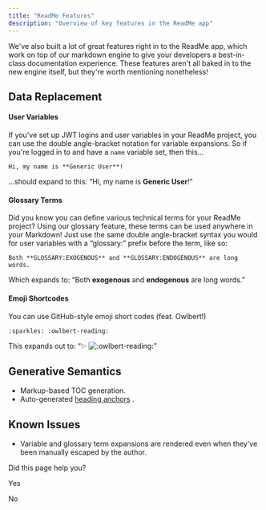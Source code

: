 ```yaml
---
title: "ReadMe Features"
description: "Overview of key features in the ReadMe app"
---
```

We've also built a lot of great features right in to the ReadMe app, which work on top of our markdown engine to give your developers a best-in-class documentation experience. These features aren't all baked in to the new engine itself, but they're worth mentioning nonetheless!

## Data Replacement

#### User Variables

If you've set up JWT logins and user variables in your ReadMe project, you can use the double angle-bracket notation for variable expansions. So if you're logged in to and have a `name` variable set, then this...

```
Hi, my name is **Generic User**!

```

...should expand to this: “Hi, my name is **Generic User**!”

#### Glossary Terms

Did you know you can define various technical terms for your ReadMe project? Using our glossary feature, these terms can be used anywhere in your Markdown! Just use the same double angle-bracket syntax you would for user variables with a “glossary:” prefix before the term, like so:

```
Both **GLOSSARY:EXOGENOUS** and **GLOSSARY:ENDOGENOUS** are long words.

```

Which expands to: “Both **exogenous** and **endogenous** are long words.”

#### Emoji Shortcodes

You can use GitHub-style emoji short codes (feat. Owlbert!)

```
:sparkles: :owlbert-reading:

```

This expands out to: “✨ ![:owlbert-reading:](/public/img/emojis/owlbert-reading.png ":owlbert-reading:")”

## Generative Semantics

*   Markup-based TOC generation.
*   Auto-generated [heading anchors](/rdmd/docs/headings#section-incremented-anchors)
    .

## Known Issues

*   Variable and glossary term expansions are rendered even when they've been manually escaped by the author.

Did this page help you?

Yes

No